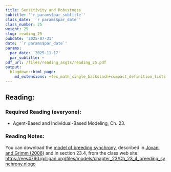 ```yaml
---
title: Sensitivity and Robustness
subtitle: '`r params$par_subtitle`'
class_date: '`r params$par_date`'
class_number: 25
weight: 25
slug: reading_25
pubdate: '2025-07-31'
date: '`r params$par_date`'
params:
  par_date: '2025-11-17'
  par_subtitle: ~
pdf_url: /files/reading_asgts/reading_25.pdf
output:
  blogdown::html_page:
    md_extensions: +tex_math_single_backslash+compact_definition_lists
---
```

## Reading:

### Required Reading (everyone):

* Agent-Based and Individual-Based Modeling, Ch. 23.

### Reading Notes:

You can download the [model of breeding synchrony](/files/models/chapter_23/Ch_23_4_breeding_synchrony.nlogo), described in [Jovani and Grimm (2008)](/files/models/chapter_05/Jovani_Grimm_2008_Breeding.pdf) and in section 23.4, from the class web site: <https://ees4760.jgilligan.org/files/models/chapter_23/Ch_23_4_breeding_synchrony.nlogo>
